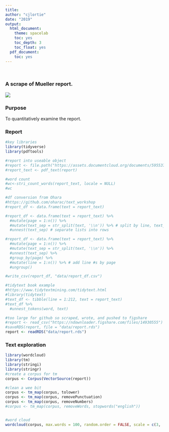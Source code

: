 ```yaml
---
title:
author: "cjlortie"
date: "2019"
output:
  html_document:
    theme: spacelab
    toc: yes
    toc_depth: 3
    toc_float: yes
  pdf_document:
    toc: yes
---
```

<br>  

### A scrape of Mueller report.  

![](./mr.jpeg)   

### Purpose
To quantitatively examine the report.  

### Report
```r
#key libraries
library(tidyverse)
library(pdftools)

#report into useable object
#report <- file.path("https://assets.documentcloud.org/documents/5955379/Redacted-Mueller-Report.pdf")
#report_text <- pdf_text(report)

#word count
#wc<-stri_count_words(report_text, locale = NULL)
#wc

#df conversion from Ohara
#https://github.com/oharac/text_workshop
#report_df <- data.frame(text = report_text) 

#report_df <- data.frame(text = report_text) %>%
  #mutate(page = 1:n()) %>%
  #mutate(text_sep = str_split(text, '\\n')) %>% # split by line, text_set=lists of lines 
  #unnest(text_sep) # separate lists into rows

#report_df <- data.frame(text = report_text) %>%
  #mutate(page = 1:n()) %>%
  #mutate(text_sep = str_split(text, '\\n')) %>%
  #unnest(text_sep) %>%
  #group_by(page) %>%
  #mutate(line = 1:n()) %>% # add line #s by page
  #ungroup()

#write_csv(report_df, "data/report_df.csv")

#tidytext book example
#https://www.tidytextmining.com/tidytext.html
#library(tidytext)
#text_df <- tibble(line = 1:212, text = report_text)
#text_df %>%
  #unnest_tokens(word, text)

#too large for github so scraped, wrote, and pushed to figshare  
#report <- read_csv("https://ndownloader.figshare.com/files/14930555")
#saveRDS(report, file = "data/report.rds")
report <- readRDS("data/report.rds")
```


### Text exploration  
```r
library(wordcloud)
library(tm)
library(stringi)
library(stringr)
#create a corpus for tm
corpus <- Corpus(VectorSource(report))

#clean a wee bit
corpus <- tm_map(corpus, tolower)
corpus <- tm_map(corpus, removePunctuation)
corpus <- tm_map(corpus, removeNumbers)
#corpus <- tm_map(corpus, removeWords, stopwords("english"))


#word cloud
wordcloud(corpus, max.words = 100, random.order = FALSE, scale = c(3, .7))

```

